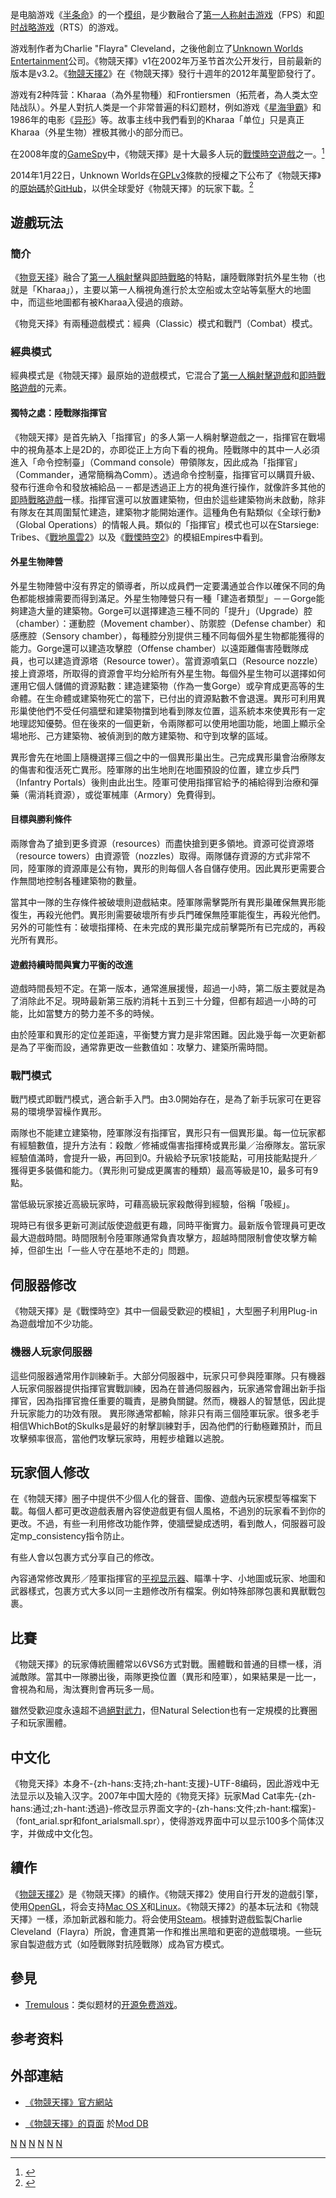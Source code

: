 {{noteTA
|G1=Games
|G2=HalfLife
}}
{{Otheruses|自然选择|subject=电子游戏模组|other=同名生物学名词}}
{{Infobox VG
| title = 物竞天择
| english = Natural Selection
| image = [[File:Natural_Selection_logo_1.png|File:Natural Selection logo 1.png]]
| caption = 
| developer = [[Unknown_Worlds_Entertainment|Unknown Worlds Entertainment]]
| publisher = 
| designer = Charlie Cleveland
| engine = [[GoldSrc|GoldSrc]]
| released = 2002年10月31日（1.0）<br/>2003年7月31日（2.0）<br/>2005年3月5日（3.0）<br/>2005年11月11日（3.1.3）<br/>2006年11月21日（3.2 Beta）<br/>2007年3月2日（3.2）
| genre = [[第一人称射击|第一人称射击]]<br/>[[即时战略|即时战略]]
| modes = [[多人游戏|多人游戏]]
| platforms = [[Microsoft_Windows|Windows]]
}}
{{Vgname|物竞天择|en=Natural Selection}}是电脑游戏《[[半条命_(游戏)|半条命]]》的一个[[游戏模组|模组]]，是少數融合了[[第一人称射击游戏|第一人称射击游戏]]（FPS）和[[即时战略游戏|即时战略游戏]]（RTS）的游戏。

游戏制作者为Charlie "Flayra" Cleveland，之後他創立了[[Unknown_Worlds_Entertainment|Unknown Worlds Entertainment]]公司。《物競天擇》v1在2002年万圣节首次公开发行，目前最新的版本是v3.2。《[[物競天擇2|物競天擇2]]》在《物競天擇》發行十週年的2012年萬聖節發行了。

游戏有2种阵营：Kharaa（為外星物種）和Frontiersmen（拓荒者，為人类太空陆战队）。外星人對抗人类是一个非常普遍的科幻题材，例如游戏《[[星海爭霸|星海爭霸]]》和1986年的电影《[[异形|异形]]》等。故事主线中我們看到的Kharaa「单位」只是真正Kharaa（外星生物）裡极其微小的部分而已。

在2008年度的[[GameSpy|GameSpy]]中，《物競天擇》是十大最多人玩的[[戰慄時空系列|戰慄時空遊戲]]之一。<ref>{{cite web |url=http://archive.gamespy.com/stats/mods.asp?id=15&s=1 |title=Top Mods For Half Life By Players |publisher=[[GameSpy|GameSpy]] |accessdate=2008-07-09 |archive-date=2013-07-02 |archive-url=https://www.webcitation.org/6HnkgWBUZ?url=http://www.gamespy.com/?id=15 |dead-url=no }}</ref>

2014年1月22日，Unknown Worlds在[[GPLv3|GPLv3]]條款的授權之下公布了《物競天擇》的[[原始碼|原始碼]]於[[GitHub|GitHub]]，以供全球愛好《物競天擇》的玩家下載。<ref>{{cite web|url=http://unknownworlds.com/ns2/natural-selection-source-code-released/|title=Natural Selection Source Code Released!|date=22 January 2014|work=[[Unknown_Worlds_Entertainment|Unknown Worlds Entertainment]]|accessdate=23 January 2014|archive-date=2020-11-12|archive-url=https://web.archive.org/web/20201112023958/https://unknownworlds.com/ns2/natural-selection-source-code-released/|dead-url=no}}</ref>

== 遊戲玩法 ==
=== 簡介 ===
《[[物競天擇_(遊戲)|物竞天择]]》融合了[[第一人稱射擊遊戲|第一人稱射擊]]與[[即時戰略遊戲|即時戰略]]的特點，讓陸戰隊對抗外星生物（也就是「Kharaa」），主要以第一人稱視角進行於太空船或太空站等氣壓大的地圖中，而這些地圖都有被Kharaa入侵過的痕跡。

《物竞天择》有兩種遊戲模式：經典（Classic）模式和戰鬥（Combat）模式。

=== 經典模式 ===
經典模式是《物競天擇》最原始的遊戲模式，它混合了[[第一人稱射擊遊戲|第一人稱射擊遊戲]]和[[即時戰略遊戲|即時戰略遊戲]]的元素。

==== 獨特之處：陸戰隊指揮官 ====
《物競天擇》是首先納入「指揮官」的多人第一人稱射擊遊戲之一，指揮官在戰場中的視角基本上是2D的，亦即從正上方向下看的視角。陸戰隊中的其中一人必須進入「命令控制臺」（Command console）帶領隊友，因此成為「指揮官」（Commander，通常簡稱為Comm）。透過命令控制臺，指揮官可以購買升級、發布行進命令和發放補給品－－都是透過正上方的視角進行操作，就像許多其他的[[即時戰略遊戲|即時戰略遊戲]]一樣。指揮官還可以放置建築物，但由於這些建築物尚未啟動，除非有隊友在其周圍幫忙建造，建築物才能開始運作。這種角色有點類似《全球行動》（Global Operations）的情報人員。類似的「指揮官」模式也可以在Starsiege: Tribes、《[[戰地風雲2|戰地風雲2]]》以及《[[戰慄時空2|戰慄時空2]]》的模組Empires中看到。

==== 外星生物陣營 ====
外星生物陣營中沒有界定的領導者，所以成員們一定要溝通並合作以確保不同的角色都能根據需要而得到滿足。外星生物陣營只有一種「建造者類型」－－Gorge能夠建造大量的建築物。Gorge可以選擇建造三種不同的「提升」（Upgrade）腔（chamber）：運動腔（Movement chamber）、防禦腔（Defense chamber）和感應腔（Sensory chamber），每種腔分別提供三種不同每個外星生物都能獲得的能力。Gorge還可以建造攻擊腔（Offense chamber）以遠距離傷害陸戰隊成員，也可以建造資源塔（Resource tower）。當資源噴氣口（Resource nozzle）接上資源塔，所取得的資源會平均分給所有外星生物。每個外星生物可以選擇如何運用它個人儲備的資源點數：建造建築物（作為一隻Gorge）或孕育成更高等的生命體。在生命體或建築物死亡的當下，已付出的資源點數不會退還。異形可利用異形巢使他們不受任何牆壁和建築物擋到地看到隊友位置，這系統本來使異形有一定地理認知優勢。但在後來的一個更新，令兩隊都可以使用地圖功能，地圖上顯示全場地形、己方建築物、被偵測到的敵方建築物、和守到攻擊的區域。

異形會先在地圖上隨機選擇三個之中的一個異形巢出生。己完成異形巢會治療隊友的傷害和復活死亡異形。陸軍隊的出生地則在地圖預設的位置，建立步兵門（Infantry Portals）後則由此出生。陸軍可使用指揮官給予的補給得到治療和彈藥（需消耗資源），或從軍械庫（Armory）免費得到。

==== 目標與勝利條件 ====
兩隊會為了搶到更多資源（resources）而盡快搶到更多領地。資源可從資源塔（resource towers）由資源管（nozzles）取得。兩隊儲存資源的方式非常不同，陸軍隊的資源庫是公有物，異形的則每個人各自儲存使用。因此異形更需要合作無間地控制各種建築物的數量。

當其中一隊的生存條件被破壞則遊戲結束。陸軍隊需擊斃所有異形巢確保無異形能復生，再殺光他們。異形則需要破壞所有步兵門確保無陸軍能復生，再殺光他們。另外的可能性有：破壞指揮椅、在未完成的異形巢完成前擊斃所有已完成的，再殺光所有異形。

==== 遊戲持續時間與實力平衡的改進 ====
遊戲時間長短不定。在第一版本，通常進展援慢，超過一小時，第二版主要就是為了消除此不足。現時最新第三版約消耗十五到三十分鐘，但都有超過一小時的可能，比如當雙方的勢力差不多的時候。

由於陸軍和異形的定位差距遠，平衡雙方實力是非常困難。因此幾乎每一次更新都是為了平衡而設，通常靠更改一些數值如：攻擊力、建築所需時間。

=== 戰鬥模式 ===
戰鬥模式即戰鬥模式，適合新手入門。由3.0開始存在，是為了新手玩家可在更容易的環境學習橾作異形。

兩隊也不能建立建築物，陸軍隊沒有指揮官，異形只有一個異形巢。每一位玩家都有經驗數值，提升方法有：殺敵／修補或傷害指揮椅或異形巢／治療隊友。當玩家經驗值滿時，會提升一級，再回到0。升級給予玩家1技能點，可用技能點提升／獲得更多裝備和能力。（異形則可變成更厲害的種類）最高等級是10，最多可有9點。{{Citation needed|不過有很多伺服器都有提高最大等級（ExtraLevels 3），最多可達100級，由此得到更多技能點。|time=2010-06-17T08:13:50+00:00}}

當低級玩家接近高級玩家時，可藉高級玩家殺敵得到經驗，俗稱「吸經」。

現時已有很多更新可測試版使遊戲更有趣，同時平衡實力。最新版令管理員可更改最大遊戲時間。時間限制令陸軍隊通常負責攻擊方，超越時間限制會使攻擊方輸掉，但卻生出「一些人守在基地不走的」問題。

== 伺服器修改 ==
《物競天擇》是《戰慄時空》其中一個最受歡迎的模組[http://steampowered.com/status/game_stats.html] {{Wayback|url=http://steampowered.com/status/game_stats.html |date=20090903040318 }}，大型圈子利用Plug-in為遊戲增加不少功能。

=== 機器人玩家伺服器 ===
這些伺服器通常用作訓練新手。大部分伺服器中，玩家只可參與陸軍隊。只有機器人玩家伺服器提供指揮官實戰訓練，因為在普通伺服器內，玩家通常會踼出新手指揮官，因為指揮官擔任重要的職責，是勝負關鍵。然而，機器人的智慧低，因此提升玩家能力的功效有限。 異形隊通常都輸，除非只有兩三個陸軍玩家。很多老手相信WhichBot的Skulks是最好的射擊訓練對手，因為他們的行動極難預計，而且攻擊頻率很高，當他們攻擊玩家時，用輕步槍難以逃脫。

== 玩家個人修改 ==
在《物競天擇》圈子中提供不少個人化的聲音、圖像、遊戲內玩家模型等檔案下載。每個人都可更改遊戲表層內容使遊戲更有個人風格，不過別的玩家看不到你的更改。不過，有些一利用修改功能作弊，使牆壁變成透明，看到敵人，伺服器可設定mp_consistency指令防止。

有些人會以包裹方式分享自己的修改。

內容通常修改異形／陸軍指揮官的[[平视显示器_(电子游戏)|平视显示器]]、瞄準十字、小地圖或玩家、地圖和武器樣式，包裹方式大多以同一主題修改所有檔案。例如特殊部隊包裹和異獸戰包裹。

== 比賽 ==
《物競天擇》的玩家傳統團體常以6VS6方式對戰。團體戰和普通的目標一樣，消滅敵隊。當其中一隊勝出後，兩隊更換位置（異形和陸軍），如果結果是一比一，會視為和局，淘汰賽則會再玩多一局。

雖然受歡迎度永遠超不過[[絕對武力|絕對武力]]，但Natural Selection也有一定規模的比賽圈子和玩家團體。

== 中文化 ==
《物竞天择》本身不-{zh-hans:支持;zh-hant:支援}-UTF-8编码，因此游戏中无法显示以及输入汉字。2007年中国大陸的《物竞天择》玩家Mad Cat率先-{zh-hans:通过;zh-hant:透過}-修改显示界面文字的-{zh-hans:文件;zh-hant:檔案}-（font_arial.spr和font_arialsmall.spr），使得游戏界面中可以显示100多个简体汉字，并做成中文化包。

== 續作 ==
{{main|物競天擇2}}
《[[物競天擇2|物競天擇2]]》是《物競天擇》的續作。《物競天擇2》使用自行开发的遊戲引擎，使用[[OpenGL|OpenGL]]，将会支持[[Mac_OS_X|Mac OS X]]和[[Linux|Linux]]。《物競天擇2》的基本玩法和《物競天擇》一樣，添加新武器和能力。将会使用[[Steam|Steam]]。根據對遊戲監製Charlie Cleveland（Flayra）所說，會連貫第一作和推出黑暗和更密的遊戲環境。一些玩家自製遊戲方式（如陸戰隊對抗陸戰隊）成為官方模式。

== 參見  ==
*[[Tremulous|Tremulous]]：类似题材的[[开源游戏|开源免费游戏]]。

== 参考资料 ==
{{Reflist}}

== 外部連結 ==
*{{En icon}}[http://www.unknownworlds.com/ns/ 《物競天擇》官方網站] {{Wayback|url=http://www.unknownworlds.com/ns/ |date=20210413184314 }}
*{{En icon}}[http://www.moddb.com/mods/natural-selection 《物競天擇》的頁面] {{Wayback|url=http://www.moddb.com/mods/natural-selection |date=20210208125639 }}於[[Mod_DB|Mod DB]]
{{半条命}}

[[Category:2002年电子游戏|N]]
[[Category:Windows游戏|N]]
[[Category:科学幻想电子游戏|N]]
[[Category:即时战略游戏|N]]
[[Category:第一人称射击遊戲|N]]
[[Category:美國開發電子遊戲|N]]
